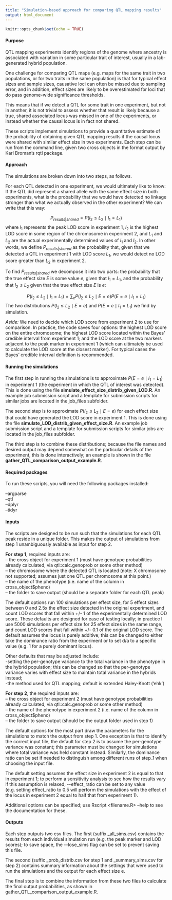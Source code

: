 ```yaml
---
title: "Simulation-based approach for comparing QTL mapping results"
output: html_document
---
```


```r
knitr::opts_chunk$set(echo = TRUE)
```

#### Purpose

QTL mapping experiments identify regions of the genome where ancestry is associated with variation in some particular trait of interest, usually in a lab-generated hybrid population. 

One challenge for comparing QTL maps (e.g. maps for the same trait in two populations, or for two traits in the same population) is that for typical effect sizes and sample sizes, causative loci can often be missed due to sampling error, and in addition, effect sizes are likely to be overestimated for loci that do pass genome-wide significance thresholds. 

This means that if we detect a QTL for some trait in one experiment, but not in another, it is not trivial to assess whether that result is likely because a true, shared associated locus was missed in one of the experiments, or instead whether the causal locus is in fact not shared.

These scripts implement simulations to provide a quantitative estimate of the probability of obtaining given QTL mapping results if the causal locus were shared with similar effect size in two experiments. Each step can be run from the command line, given two cross objects in the format output by Karl Broman's rqtl package. 

#### Approach

The simulations are broken down into two steps, as follows.

For each QTL detected in one experiment, we would ultimately like to know: If the QTL did represent a shared allele with the same effect size in both experiments, what is the probability that we would have detected no linkage stronger than what we actually observed in the other experiment? We can write that this way:

$$
P_{results|shared} = P( l_2 \le L_2 \mid l_1 = L_1 )
$$
where $l_1$ represents the peak LOD score in experiment 1, $l_2$ is the highest LOD score in some region of the chromosome in experiment 2, and $L_1$ and $L_2$ are the actual experimentally determined values of $l_1$ and $l_2$. In other words, we define $P_{results|shared}$ as the probability that, given that we detected a QTL in experiment 1 with LOD score $L_1$, we would detect no LOD score greater than $L_2$ in experiment 2. 

To find $P_{results|shared}$ we decompose it into two parts: the probability that the true effect size $E$ is some value $e$, given that $l_1 = L_1$, and the probability that $l_2 \le L_2$ given that the true effect size $E$ is $e$:

$$
P( l_2 \le L_2 \mid l_1 = L_1 ) = \sum_e P( l_2 \le L_2 \mid E = e)  P(E = e \mid l_1 = L_1 )
$$
The two distributions $P( l_2 \le L_2 \mid E = e)$ and $P(E = e \mid l_1 = L_1 )$ we find by simulation. 

*Aside:* We need to decide which LOD score from experiment 2 to use for comparison. In practice, the code saves four options: the highest LOD score on the entire chromosome; the highest LOD score located within the Bayes' credible interval from experiment 1; and the LOD score at the two markers adjacent to the peak marker in experiment 1 (which can ultimately be used to calculate the LOD score at the closest marker). For typical cases the Bayes' credible interval definition is recommended. 


#### Running the simulations
The first step in running the simulations is to approximate $P(E = e \mid l_1 = L_1 )$ in experiment 1 (the experiment in which the QTL of interest was detected). This is done using the file **simulate_effect_size_distrib_given_LOD.R**. An example job submission script and a template for submission scripts for similar jobs are located in the job_files subfolder. 

The second step is to approximate $P( l_2 \le L_2 \mid E = e)$ for each effect size that could have generated the LOD score in experiment 1. This is done using the file **simulate_LOD_distrib_given_effect_size.R**. An example job submission script and a template for submission scripts for similar jobs are located in the job_files subfolder. 

The third step is to combine these distributions; because the file names and desired output may depend somewhat on the particular details of the experiment, this is done interactively; an example is shown in the file **gather_QTL_comparison_output_example.R**. 

#### Required packages
To run these scripts, you will need the following packages installed:

--argparse  
--qtl  
--dplyr  
--tidyr

#### Inputs

The scripts are designed to be run such that the simulations for each QTL peak reside in a unique folder. This makes the output of simulations from step 1 unambiguously available as input for step 2. 

**For step 1**, required inputs are:  
-- the cross object for experiment 1 (must have genotype probabilities already calculated, via qtl::calc.genoprob or some other method)  
-- the chromosome where the detected QTL is located (note: X chromosome not supported; assumes just one QTL per chromosome at this point.)  
-- the name of the phenotype (i.e. name of the column in cross_object$pheno)  
-- the folder to save output (should be a separate folder for each QTL peak)  

The default options run 100 simulations per effect size, for 5 effect sizes between 0 and 2.5x the effect size detected in the original experiment, and count LOD scores that fall within +/- 1 of the experimentally determined LOD score. These defaults are designed for ease of testing locally; in practice I use 5000 simulations per effect size for 25 effect sizes in the same range, and count LOD scores that fall within +/- 0.1 of the original LOD score. The default assumes the locus is purely additive; this can be changed to either take the dominance ratio from the experiment or to set d/a to a specific value (e.g. 1 for a purely dominant locus).

Other defaults that may be adjusted include:  
-setting the per-genotype variance to the total variance in the phenotype in the hybrid population; this can be changed so that the per-genotype variance varies with effect size to maintain total variance in the hybrids instead;  
-the method used for QTL mapping; default is extended Haley-Knott ('ehk')

**For step 2**, the required inputs are:  
-- the cross object for experiment 2 (must have genotype probabilities already calculated, via qtl::calc.genoprob or some other method)  
-- the name of the phenotype in experiment 2 (i.e. name of the column in cross_object$pheno)  
-- the folder to save output (should be the output folder used in step 1)  

The default options for the most part draw the parameters for the simulations to match the output from step 1. One exception is that to identify the correct input file, the default for step 2 is to assume the per-genotype variance was constant; this parameter must be changed for simulations where total variance was held constant instead. Similarly, the dominance ratio can be set if needed to distinguish among different runs of step_1 when choosing the input file. 

The default setting assumes the effect size in experiment 2 is equal to that in experiment 1; to perform a sensitivity analysis to see how the results vary if this assumption is relaxed, \--effect_ratio can be set to any value (e.g. setting effect_ratio to 0.5 will perform the simulations with the effect of the locus in experiment 2 equal to half that from experiment 1).

Additional options can be specified; use Rscript <filename.R> --help to see the documentation for these. 

#### Outputs

Each step outputs two csv files. The first (suffix _all_sims.csv) contains the results from each individual simulation run (e.g. the peak marker and LOD scores); to save space, the \--lose_sims flag can be set to prevent saving this file. 

The second (suffix _prob_distrib.csv for step 1 and _summary_sims.csv for step 2) contains summary information about the settings that were used to run the simulations and the output for each effect size e. 

The final step is to combine the information from these two files to calculate the final output probabilities, as shown in gather_QTL_comparison_output_example.R.


